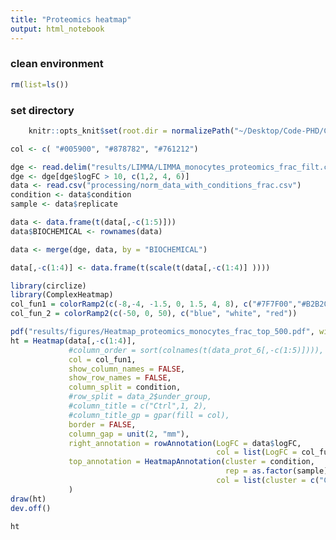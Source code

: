 ```yaml
---
title: "Proteomics heatmap"
output: html_notebook
---
```



### clean environment
```r
rm(list=ls())
```

### set directory
```r
    knitr::opts_knit$set(root.dir = normalizePath("~/Desktop/Code-PHD/COCOMO_txn/")) 
```

```r
col <- c( "#005900", "#878782",	"#761212")
```

```r
dge <- read.delim("results/LIMMA/LIMMA_monocytes_proteomics_frac_filt.csv", sep =  " ")
dge <- dge[dge$logFC > 10, c(1,2, 4, 6)]
data <- read.csv("processing/norm_data_with_conditions_frac.csv")
condition <- data$condition
sample <- data$replicate
```

```r
data <- data.frame(t(data[,-c(1:5)]))
data$BIOCHEMICAL <- rownames(data)

data <- merge(dge, data, by = "BIOCHEMICAL")
```


```r
data[,-c(1:4)] <- data.frame(t(scale(t(data[,-c(1:4)] ))))
```

```r
library(circlize)
library(ComplexHeatmap)
col_fun1 = colorRamp2(c(-8,-4, -1.5, 0, 1.5, 4, 8), c("#7F7F00","#B2B200" ,"#E5E500","white","#BF7FBF","#993299","#590059"))
col_fun_2 = colorRamp2(c(-50, 0, 50), c("blue", "white", "red"))
```



```r
pdf("results/figures/Heatmap_proteomics_monocytes_frac_top_500.pdf", width = 7, height = 9)
ht = Heatmap(data[,-c(1:4)], 
             #column_order = sort(colnames(t(data_prot_6[,-c(1:5)]))),  
             col = col_fun1, 
             show_column_names = FALSE, 
             show_row_names = FALSE,
             column_split = condition, 
             #row_split = data_2$under_group, 
             #column_title = c("Ctrl",1, 2), 
             #column_title_gp = gpar(fill = col), 
             border = FALSE, 
             column_gap = unit(2, "mm"), 
             right_annotation = rowAnnotation(LogFC = data$logFC,
                                              col = list(LogFC = col_fun_2), show_legend = TRUE),
             top_annotation = HeatmapAnnotation(cluster = condition,
                                                rep = as.factor(sample),
                                              col = list(cluster = c("Ctrl" = col[1], "A" = col[2], "B" = col[3])), show_legend = TRUE)
             )
draw(ht)
dev.off()

ht
```
